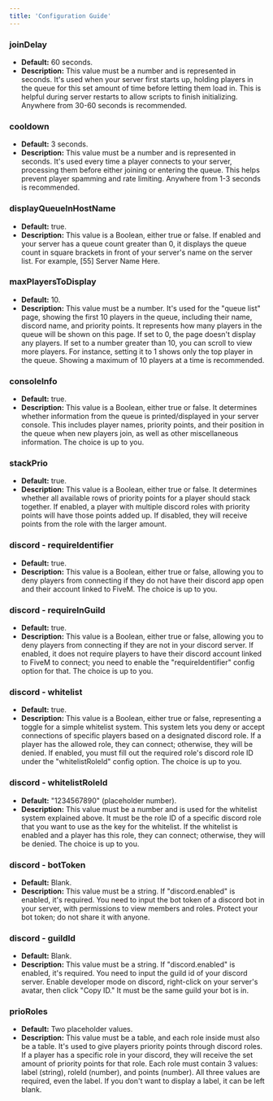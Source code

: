 ```yaml
---
title: 'Configuration Guide'
---
```


### joinDelay
- **Default:** 60 seconds.
- **Description:** This value must be a number and is represented in seconds. It's used when your server first starts up, holding players in the queue for this set amount of time before letting them load in. This is helpful during server restarts to allow scripts to finish initializing. Anywhere from 30-60 seconds is recommended.

### cooldown
- **Default:** 3 seconds.
- **Description:** This value must be a number and is represented in seconds. It's used every time a player connects to your server, processing them before either joining or entering the queue. This helps prevent player spamming and rate limiting. Anywhere from 1-3 seconds is recommended.

### displayQueueInHostName
- **Default:** true.
- **Description:** This value is a Boolean, either true or false. If enabled and your server has a queue count greater than 0, it displays the queue count in square brackets in front of your server's name on the server list. For example, [55] Server Name Here.

### maxPlayersToDisplay
- **Default:** 10.
- **Description:** This value must be a number. It's used for the "queue list" page, showing the first 10 players in the queue, including their name, discord name, and priority points. It represents how many players in the queue will be shown on this page. If set to 0, the page doesn't display any players. If set to a number greater than 10, you can scroll to view more players. For instance, setting it to 1 shows only the top player in the queue. Showing a maximum of 10 players at a time is recommended.

### consoleInfo
- **Default:** true.
- **Description:** This value is a Boolean, either true or false. It determines whether information from the queue is printed/displayed in your server console. This includes player names, priority points, and their position in the queue when new players join, as well as other miscellaneous information. The choice is up to you.

### stackPrio
- **Default:** true.
- **Description:** This value is a Boolean, either true or false. It determines whether all available rows of priority points for a player should stack together. If enabled, a player with multiple discord roles with priority points will have those points added up. If disabled, they will receive points from the role with the larger amount.

### discord - requireIdentifier
- **Default:** true.
- **Description:** This value is a Boolean, either true or false, allowing you to deny players from connecting if they do not have their discord app open and their account linked to FiveM. The choice is up to you.

### discord - requireInGuild
- **Default:** true.
- **Description:** This value is a Boolean, either true or false, allowing you to deny players from connecting if they are not in your discord server. If enabled, it does not require players to have their discord account linked to FiveM to connect; you need to enable the "requireIdentifier" config option for that. The choice is up to you.

### discord - whitelist
- **Default:** true.
- **Description:** This value is a Boolean, either true or false, representing a toggle for a simple whitelist system. This system lets you deny or accept connections of specific players based on a designated discord role. If a player has the allowed role, they can connect; otherwise, they will be denied. If enabled, you must fill out the required role's discord role ID under the "whitelistRoleId" config option. The choice is up to you.

### discord - whitelistRoleId
- **Default:** "1234567890" (placeholder number).
- **Description:** This value must be a number and is used for the whitelist system explained above. It must be the role ID of a specific discord role that you want to use as the key for the whitelist. If the whitelist is enabled and a player has this role, they can connect; otherwise, they will be denied. The choice is up to you.

### discord - botToken
- **Default:** Blank.
- **Description:** This value must be a string. If "discord.enabled" is enabled, it's required. You need to input the bot token of a discord bot in your server, with permissions to view members and roles. Protect your bot token; do not share it with anyone.

### discord - guildId
- **Default:** Blank.
- **Description:** This value must be a string. If "discord.enabled" is enabled, it's required. You need to input the guild id of your discord server. Enable developer mode on discord, right-click on your server's avatar, then click "Copy ID." It must be the same guild your bot is in.

### prioRoles
- **Default:** Two placeholder values.
- **Description:** This value must be a table, and each role inside must also be a table. It's used to give players priority points through discord roles. If a player has a specific role in your discord, they will receive the set amount of priority points for that role. Each role must contain 3 values: label (string), roleId (number), and points (number). All three values are required, even the label. If you don't want to display a label, it can be left blank.